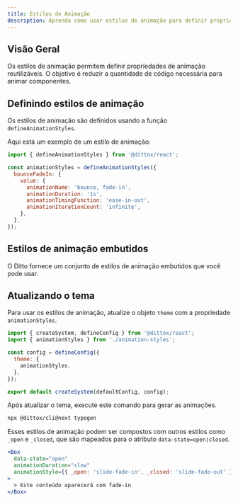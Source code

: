 ```yaml
---
title: Estilos de Animação
description: Aprenda como usar estilos de animação para definir propriedades de movimento reutilizáveis.
---
```


## Visão Geral

Os estilos de animação permitem definir propriedades de animação reutilizáveis. O objetivo é reduzir a quantidade de código necessária para animar componentes.

## Definindo estilos de animação

Os estilos de animação são definidos usando a função `defineAnimationStyles`.

Aqui está um exemplo de um estilo de animação:

```js
import { defineAnimationStyles } from '@dittox/react';

const animationStyles = defineAnimationStyles({
  bounceFadeIn: {
    value: {
      animationName: 'bounce, fade-in',
      animationDuration: '1s',
      animationTimingFunction: 'ease-in-out',
      animationIterationCount: 'infinite',
    },
  },
});
```

## Estilos de animação embutidos

O Ditto fornece um conjunto de estilos de animação embutidos que você pode usar.

<ExamplePreview name="tokens/animation-style" />

## Atualizando o tema

Para usar os estilos de animação, atualize o objeto `theme` com a propriedade `animationStyles`.

```jsx
import { createSystem, defineConfig } from '@dittox/react';
import { animationStyles } from './animation-styles';

const config = defineConfig({
  theme: {
    animationStyles,
  },
});

export default createSystem(defaultConfig, config);
```

Após atualizar o tema, execute este comando para gerar as animações.

```bash
npx @dittox/cli@next typegen
```

Esses estilos de animação podem ser compostos com outros estilos como `_open` e `_closed`, que são mapeados para o atributo `data-state=open|closed`.

```jsx
<Box
  data-state="open"
  animationDuration="slow"
  animationStyle={{ _open: 'slide-fade-in', _closed: 'slide-fade-out' }}
>
  > Este conteúdo aparecerá com fade-in
</Box>
```
